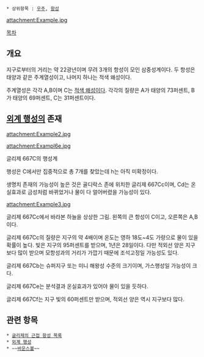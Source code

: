 * 상위항목 : [[우주]], [[항성]]

attachment:Example.jpg


[[목차]]

== 개요 ==
지구로부터의 거리는 약 22광년이며 무려 3개의 항성이 모인 삼중성계이다. 두 항성은 태양과 같은 주계열성이고, 나머지 하나는 적색 왜성이다.

주계열성은 각각 A,B이며 C는 [[적색 왜성]]이다. 각각의 질량은 A가 태양의 73퍼센트, B가 태양의 69퍼센트, C는 31퍼센트이다.

== [[외계 행성]]의 존재 ==
attachment:Example2.jpg

attachment:Exampl6e.jpg

글리제 667C의 행성계

행성은 C에서만 집중적으로 총 7개를 찾았는데 h는 아직 미확정이다.

생명치 존재의 가능성이 높은 것은 골디락스 존에 위치한 글리제  667Cc이며, Cd는 온실효과로 금성처럼 바뀌었거나 물이 다 얼어버렸을 가능성이 있다.

attachment:Example3.jpg

글리제 667Cc에서 바라본 하늘을 상상한 그림. 왼쪽의 큰 항성이 C이고, 오른쪽은 A,B이다.

글리제 667Cc의 질량은 지구의 약 4배이며 온도는 영하 18도~4도 가량으로 물이 있을 확률이 높다. 빛은 지구의 95퍼센트를 받으며, 1년은 28일이다. 다만 적외선 양은 지구보다 많이 받으며 모항성과의 거리가 가깝기 때문에 조석고정일 가능성도 있다. 

글리제 667Cb는 슈퍼지구 또는 미니 해왕성 수준의 크기이며, 가스행성일 가능성이 크다.

글리제 667Ce는 분석결과 온실효과가 있어야 물이 있을 듯하다.

글리제 667Cf는 지구 빛의 60퍼센트만 받으며, 적외선 양은 역시 지구보다 많다.

== 관련 항목 ==
 * [[글리제의 근접 항성 목록]]
 * [[외계 행성]]
 * ~~[[바운스볼]]~~
